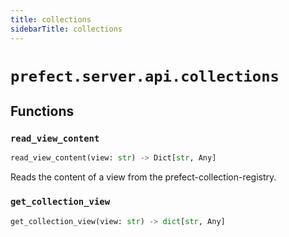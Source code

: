 ```yaml
---
title: collections
sidebarTitle: collections
---
```


# `prefect.server.api.collections`

## Functions

### `read_view_content` <sup><a href="https://github.com/prefecthq/prefect/blob/main/src/prefect/server/api/collections.py#L29" target="_blank"><Icon icon="github" style="width: 14px; height: 14px;" /></a></sup>

```python
read_view_content(view: str) -> Dict[str, Any]
```


Reads the content of a view from the prefect-collection-registry.


### `get_collection_view` <sup><a href="https://github.com/prefecthq/prefect/blob/main/src/prefect/server/api/collections.py#L48" target="_blank"><Icon icon="github" style="width: 14px; height: 14px;" /></a></sup>

```python
get_collection_view(view: str) -> dict[str, Any]
```

